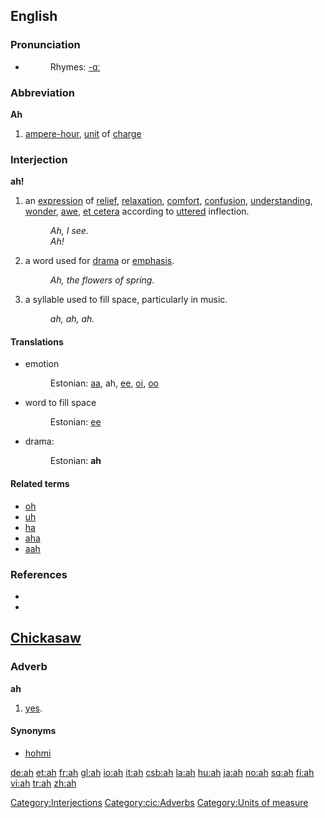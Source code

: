 ==English==
{{see|Ah|AH}}

===Pronunciation===
* {{audio|en-us-ah.ogg|Audio (US)}}
*: Rhymes: [[Rhymes:English:-ɑː|-ɑː]]

===Abbreviation===
'''Ah'''
# [[ampere-hour]], [[unit]] of [[charge]]

===Interjection===
'''ah!'''
# an [[expression]] of [[relief]], [[relaxation]], [[comfort]], [[confusion]], [[understanding]], [[wonder]], [[awe]], [[et cetera]] according to [[uttered]] inflection.
#: ''Ah, I see.''
#: ''Ah!''
# a word used for [[drama]] or [[emphasis]].
#: ''Ah, the flowers of spring.''
# a syllable used to fill space, particularly in music.
#: ''ah, ah, ah.''

====Translations====
* emotion
*: Estonian: [[aa]], ah, [[ee]], [[oi]], [[oo]]
* word to fill space
*: Estonian: [[ee]]
* drama:
*: Estonian: '''ah'''

====Related terms====
* [[oh]]
* [[uh]]
* [[ha]]
* [[aha]]
* [[aah]]

===References===
* {{R:American Heritage 2000|ah}}
* {{R:Dictionary.com|ah}}

==[[Chickasaw]]==
{{see|åh}}

===Adverb===
'''ah'''
# [[yes]].

====Synonyms====
* [[hohmi]]

[[Category:Interjections]]
[[Category:cic:Adverbs]]
[[Category:Units of measure]]

[[de:ah]]
[[et:ah]]
[[fr:ah]]
[[gl:ah]]
[[io:ah]]
[[it:ah]]
[[csb:ah]]
[[la:ah]]
[[hu:ah]]
[[ja:ah]]
[[no:ah]]
[[sq:ah]]
[[fi:ah]]
[[vi:ah]]
[[tr:ah]]
[[zh:ah]]
